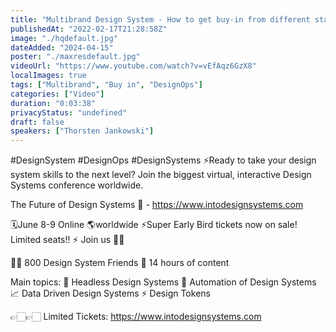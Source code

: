 ```yaml
---
title: "Multibrand Design System - How to get buy-in from different stakeholders"
publishedAt: "2022-02-17T21:28:58Z"
image: "./hqdefault.jpg"
dateAdded: "2024-04-15"
poster: "./maxresdefault.jpg"
videoUrl: "https://www.youtube.com/watch?v=vEfAqz6GzX8"
localImages: true
tags: ["Multibrand", "Buy in", "DesignOps"]
categories: ["Video"]
duration: "0:03:38"
privacyStatus: "undefined"
draft: false
speakers: ["Thorsten Jankowski"]
---
```

#DesignSystem #DesignOps #DesignSystems 
⚡️Ready to take your design system skills to the next level? 
Join the biggest virtual, interactive Design Systems conference worldwide.

The Future of Design Systems 🚀 - https://www.intodesignsystems.com

🗓️June 8-9 Online 🌎worldwide
⚡️Super Early Bird tickets now on sale! Limited seats!! ⚡️
Join us 🙌🏻

👋🏻 800 Design System Friends
🎨 14 hours of content

Main topics:
🎨 Headless Design Systems
🤖 Automation of Design Systems
📈 Data Driven Design Systems
⚡️ Design Tokens

👉🏻👉🏻 Limited Tickets: https://www.intodesignsystems.com
